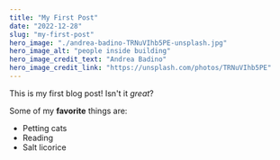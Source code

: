 ```yaml
---
title: "My First Post"
date: "2022-12-28"
slug: "my-first-post"
hero_image: "./andrea-badino-TRNuVIhb5PE-unsplash.jpg"
hero_image_alt: "people inside building"
hero_image_credit_text: "Andrea Badino"
hero_image_credit_link: "https://unsplash.com/photos/TRNuVIhb5PE"
---
```


This is my first blog post! Isn't it *great*?

Some of my **favorite** things are:

* Petting cats
* Reading
* Salt licorice